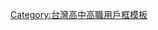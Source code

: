 {{Userbox
  |id=NEHS<!--[[File:NEHS_logo.png|43px]]。注意合理使用之规定：“绝对不能将“合理使用”之图片，放入个人的用户页面进行展示。”-->
  |id-c=#EDDA74
  |info=這個用戶是'''[[國立科學工業園區實驗高級中學]]'''的學生、校友或教職人員。
  |info-c=#C3FDB8
  |info-s=10
  |border-c=#AAAA00
  |border-s=2
}} <includeonly>[[Category:國立科學工業園區實驗高級中學維基人|{{PAGENAME}}]]</includeonly>
<noinclude>
[[Category:台灣高中高職用戶框模板]]
</noinclude>